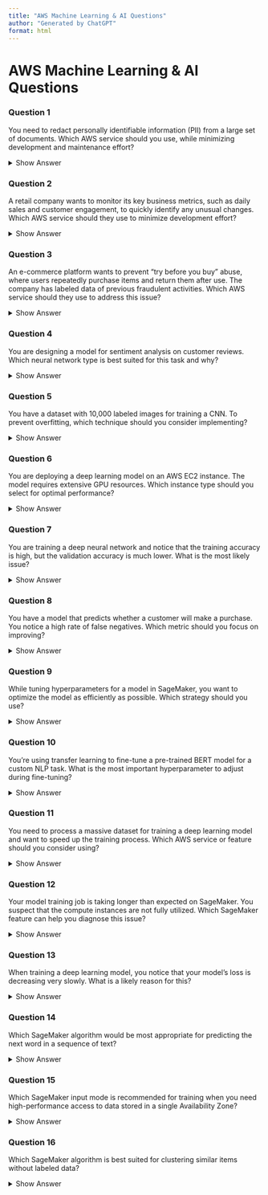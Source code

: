 ```yaml
---
title: "AWS Machine Learning & AI Questions"
author: "Generated by ChatGPT"
format: html
---
```


# AWS Machine Learning & AI Questions

::: {.callout-note}
### Question 1
You need to redact personally identifiable information (PII) from a large set of documents. Which AWS service should you use, while minimizing development and maintenance effort?

<details>
<summary>Show Answer</summary>
Amazon Comprehend offers PII identification and redaction capabilities.
</details>
:::

::: {.callout-note}
### Question 2
A retail company wants to monitor its key business metrics, such as daily sales and customer engagement, to quickly identify any unusual changes. Which AWS service should they use to minimize development effort?

<details>
<summary>Show Answer</summary>
Amazon Lookout for Metrics is designed to automatically detect anomalies in metrics like sales and customer engagement, allowing businesses to take action quickly.
</details>
:::

::: {.callout-note}
### Question 3
An e-commerce platform wants to prevent "try before you buy" abuse, where users repeatedly purchase items and return them after use. The company has labeled data of previous fraudulent activities. Which AWS service should they use to address this issue?

<details>
<summary>Show Answer</summary>
Amazon Fraud Detector is ideal for detecting and preventing specific types of fraud, such as "try before you buy" abuse, using labeled data.
</details>
:::

::: {.callout-note}
### Question 4
You are designing a model for sentiment analysis on customer reviews. Which neural network type is best suited for this task and why?

<details>
<summary>Show Answer</summary>
RNNs are designed to handle sequential data, making them ideal for text analysis where the order of words matters.
</details>
:::

::: {.callout-note}
### Question 5
You have a dataset with 10,000 labeled images for training a CNN. To prevent overfitting, which technique should you consider implementing?

<details>
<summary>Show Answer</summary>
Dropout is a regularization technique that helps prevent overfitting by randomly setting some neurons to zero during training.
</details>
:::

::: {.callout-note}
### Question 6
You are deploying a deep learning model on an AWS EC2 instance. The model requires extensive GPU resources. Which instance type should you select for optimal performance?

<details>
<summary>Show Answer</summary>
p3.8xlarge is designed for deep learning tasks with powerful GPUs.
</details>
:::

::: {.callout-note}
### Question 7
You are training a deep neural network and notice that the training accuracy is high, but the validation accuracy is much lower. What is the most likely issue?

<details>
<summary>Show Answer</summary>
Overfitting, where the model memorizes training data but fails to generalize.
</details>
:::

::: {.callout-note}
### Question 8
You have a model that predicts whether a customer will make a purchase. You notice a high rate of false negatives. Which metric should you focus on improving?

<details>
<summary>Show Answer</summary>
Recall is the metric that reflects the ability to identify all actual positives, which is crucial when reducing false negatives.
</details>
:::

::: {.callout-note}
### Question 9
While tuning hyperparameters for a model in SageMaker, you want to optimize the model as efficiently as possible. Which strategy should you use?

<details>
<summary>Show Answer</summary>
Bayesian optimization learns from each trial, making it more efficient.
</details>
:::

::: {.callout-note}
### Question 10
You're using transfer learning to fine-tune a pre-trained BERT model for a custom NLP task. What is the most important hyperparameter to adjust during fine-tuning?

<details>
<summary>Show Answer</summary>
Learning rate is crucial in fine-tuning because a lower rate ensures that the pre-trained weights are adjusted carefully.
</details>
:::

::: {.callout-note}
### Question 11
You need to process a massive dataset for training a deep learning model and want to speed up the training process. Which AWS service or feature should you consider using?

<details>
<summary>Show Answer</summary>
SageMaker Distributed Training allows you to parallelize the training across multiple nodes, speeding up the process.
</details>
:::

::: {.callout-note}
### Question 12
Your model training job is taking longer than expected on SageMaker. You suspect that the compute instances are not fully utilized. Which SageMaker feature can help you diagnose this issue?

<details>
<summary>Show Answer</summary>
SageMaker Debugger provides insights into resource utilization and potential bottlenecks.
</details>
:::

::: {.callout-note}
### Question 13
When training a deep learning model, you notice that your model's loss is decreasing very slowly. What is a likely reason for this?

<details>
<summary>Show Answer</summary>
A low learning rate can cause very slow convergence, leading to slow loss reduction.
</details>
:::

::: {.callout-note}
### Question 14
Which SageMaker algorithm would be most appropriate for predicting the next word in a sequence of text?

<details>
<summary>Show Answer</summary>
Seq2Seq is specifically designed for sequence-to-sequence tasks, such as predicting the next word in a sequence, making it ideal for tasks like language translation or text generation.
</details>
:::

::: {.callout-note}
### Question 15
Which SageMaker input mode is recommended for training when you need high-performance access to data stored in a single Availability Zone?

<details>
<summary>Show Answer</summary>
Amazon FSx for Lustre provides high-performance, low-latency access to data in a single Availability Zone, making it ideal for large-scale training jobs.
</details>
:::

::: {.callout-note}
### Question 16
Which SageMaker algorithm is best suited for clustering similar items without labeled data?

<details>
<summary>Show Answer</summary>
K-Means is an unsupervised algorithm designed for clustering similar items based on their features, without needing labeled data.
</details>
:::
